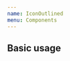 ```yaml
---
name: IconOutlined
menu: Components
---
```




## Basic usage

<Playground>
  <IconOutlined
    Asset={SvgEth}
    bg="secondary"
    color="primary"
    width={30}
    height={30}
  />
  <IconOutlined
    Asset={SvgPoly}
    bg="secondary"
    color="primary"
    width={30}
    height={30}
  />
  <IconOutlined
    Asset={SvgAccount}
    bg="secondary"
    color="primary"
    width={30}
    height={30}
  />
  <IconOutlined
    Asset={SvgToken}
    bg="secondary"
    color="primary"
    width={30}
    height={30}
    scale={0.95}
  />
</Playground>
